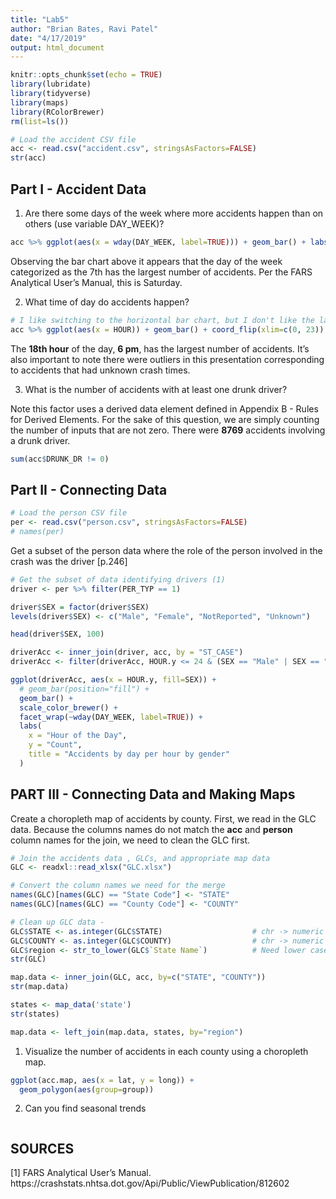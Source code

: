 ```yaml
---
title: "Lab5"
author: "Brian Bates, Ravi Patel"
date: "4/17/2019"
output: html_document
---
```


```r
knitr::opts_chunk$set(echo = TRUE)
library(lubridate)
library(tidyverse)
library(maps)
library(RColorBrewer)
rm(list=ls())
```

```r
# Load the accident CSV file
acc <- read.csv("accident.csv", stringsAsFactors=FALSE)
str(acc)
```

## Part I - Accident Data
1) Are there some days of the week where more accidents happen than on others (use variable DAY_WEEK)?
```r
acc %>% ggplot(aes(x = wday(DAY_WEEK, label=TRUE))) + geom_bar() + labs(x = "Day of Week", y = "Number of Accidents")
```

Observing the bar chart above it appears that the day of the week categorized as the 7th has the largest number of accidents.  Per the FARS Analytical User's Manual, this is Saturday.

2) What time of day do accidents happen?
```r
# I like switching to the horizontal bar chart, but I don't like the lack of labels
acc %>% ggplot(aes(x = HOUR)) + geom_bar() + coord_flip(xlim=c(0, 23)) + labs(x = "Hour of Day", y = "Number of Accidents")
```

The **18th hour** of the day, **6 pm**, has the largest number of accidents.  It's also important to note there were outliers in this presentation corresponding to accidents that had unknown crash times.

3) What is the number of accidents with at least one drunk driver?

Note this factor uses a derived data element defined in Appendix B - Rules for Derived Elements.  For the sake of this question, we are simply counting the number of inputs that are not zero.  There were **8769** accidents involving a drunk driver.
```r
sum(acc$DRUNK_DR != 0)
```

## Part II - Connecting Data

```r
# Load the person CSV file
per <- read.csv("person.csv", stringsAsFactors=FALSE)
# names(per)
```

Get a subset of the person data where the role of the person involved in the crash was the driver [p.246]

```r
# Get the subset of data identifying drivers (1)
driver <- per %>% filter(PER_TYP == 1)

driver$SEX = factor(driver$SEX)
levels(driver$SEX) <- c("Male", "Female", "NotReported", "Unknown")

head(driver$SEX, 100)

driverAcc <- inner_join(driver, acc, by = "ST_CASE")
driverAcc <- filter(driverAcc, HOUR.y <= 24 & (SEX == "Male" | SEX == "Female"))

ggplot(driverAcc, aes(x = HOUR.y, fill=SEX)) +
  # geom_bar(position="fill") + 
  geom_bar() +
  scale_color_brewer() +
  facet_wrap(~wday(DAY_WEEK, label=TRUE)) +
  labs(
    x = "Hour of the Day",
    y = "Count",
    title = "Accidents by day per hour by gender"
  )

```

## PART III - Connecting Data and Making Maps

Create a choropleth map of accidents by county.  First, we read in the GLC data.  Because the columns names do not match the **acc** and **person** column names for the join, we need to clean the GLC first.

```r
# Join the accidents data , GLCs, and appropriate map data
GLC <- readxl::read_xlsx("GLC.xlsx")

# Convert the column names we need for the merge
names(GLC)[names(GLC) == "State Code"] <- "STATE"
names(GLC)[names(GLC) == "County Code"] <- "COUNTY"

# Clean up GLC data - 
GLC$STATE <- as.integer(GLC$STATE)                    # chr -> numeric
GLC$COUNTY <- as.integer(GLC$COUNTY)                  # chr -> numeric
GLC$region <- str_to_lower(GLC$`State Name`)          # Need lower case state names
str(GLC)

map.data <- inner_join(GLC, acc, by=c("STATE", "COUNTY"))
str(map.data)

states <- map_data('state')
str(states)

map.data <- left_join(map.data, states, by="region")

```


1) Visualize the number of accidents in each county using a choropleth map.
```r
ggplot(acc.map, aes(x = lat, y = long)) + 
  geom_polygon(aes(group=group))
```

2) Can you find seasonal trends
```r

```

## SOURCES

[1] FARS Analytical User's Manual.  https://crashstats.nhtsa.dot.gov/Api/Public/ViewPublication/812602